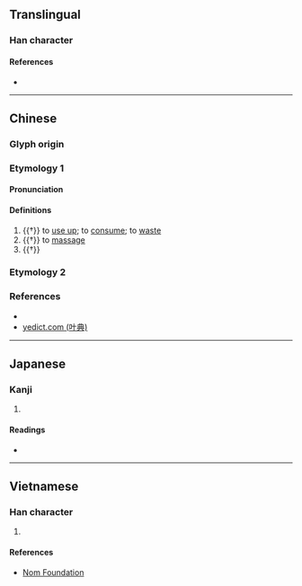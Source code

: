 {{character info/new}}
==Translingual==

===Han character===
{{Han char|rn=64|rad=手|as=04|sn=7|four=51011|canj=QMMU|ids=⿰扌元}}

====References====
* {{Han ref|kx=0421.070|dkj=11881|dj=0768.080|hdz=31833.040|uh=628F|ud=25231|bh=CAEA|bd=51946}}

----

==Chinese==
{{zh-forms}}

===Glyph origin===
{{Han etym}}

===Etymology 1===

====Pronunciation====
{{zh-pron
|m=wán
|c=jyun4
|mc=y
|oc=y
|cat=v
}}

====Definitions====
{{zh-hanzi}}

# {{†}} to [[use up]]; to [[consume]]; to [[waste]]
# {{†}} to [[massage]]
# {{†}} {{zh-alt-form|刓|to [[round]] [[edge]]s by [[trim]]ming}}

===Etymology 2===
{{zh-see|玩|v}}
{{zh-see|翫|v|to slack off}}

===References===
* {{R:yue:mfccd}}
* [http://yedict.com/htm/62/628F.htm yedict.com (叶典)]

----

==Japanese==

===Kanji===
{{ja-kanji|grade=|rs=手04}}

# {{defn|lang=ja|sort=手04}}

====Readings====
* {{ja-readings|on=[[がん]] (gan)|kun=[[くじく]] (kujiku)}}

----

==Vietnamese==

===Han character===
{{vi-readings|rs=手04|hanviet=ngón}}

# {{defn|lang=vi|sort=手04}}

====References====
* [http://nomfoundation.org/common/nom_details.php?codepoint=628f Nom Foundation]